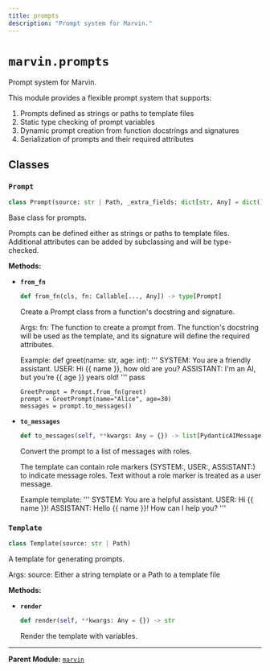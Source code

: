 ```yaml
---
title: prompts
description: "Prompt system for Marvin."
---
```


# `marvin.prompts`
Prompt system for Marvin.

This module provides a flexible prompt system that supports:
1. Prompts defined as strings or paths to template files
2. Static type checking of prompt variables
3. Dynamic prompt creation from function docstrings and signatures
4. Serialization of prompts and their required attributes

## Classes

### `Prompt`
```python
class Prompt(source: str | Path, _extra_fields: dict[str, Any] = dict())
```
Base class for prompts.

Prompts can be defined either as strings or paths to template files.
Additional attributes can be added by subclassing and will be type-checked.

**Methods:**

- **`from_fn`**
  ```python
  def from_fn(cls, fn: Callable[..., Any]) -> type[Prompt]
  ```
  Create a Prompt class from a function's docstring and signature.
  
  Args:
      fn: The function to create a prompt from. The function's docstring will
          be used as the template, and its signature will define the required
          attributes.
  
  Example:
      def greet(name: str, age: int):
          '''
          SYSTEM: You are a friendly assistant.
          USER: Hi {{ name }}, how old are you?
          ASSISTANT: I'm an AI, but you're {{ age }} years old!
          '''
          pass
  
      GreetPrompt = Prompt.from_fn(greet)
      prompt = GreetPrompt(name="Alice", age=30)
      messages = prompt.to_messages()
- **`to_messages`**
  ```python
  def to_messages(self, **kwargs: Any = {}) -> list[PydanticAIMessage]
  ```
  Convert the prompt to a list of messages with roles.
  
  The template can contain role markers (SYSTEM:, USER:, ASSISTANT:) to
  indicate message roles. Text without a role marker is treated as a user
  message.
  
  Example template:
      '''
      SYSTEM: You are a helpful assistant.
      USER: Hi {{ name }}!
      ASSISTANT: Hello {{ name }}! How can I help you?
      '''

### `Template`
```python
class Template(source: str | Path)
```
A template for generating prompts.

Args:
    source: Either a string template or a Path to a template file

**Methods:**

- **`render`**
  ```python
  def render(self, **kwargs: Any = {}) -> str
  ```
  Render the template with variables.

---

**Parent Module:** [`marvin`](marvin)
